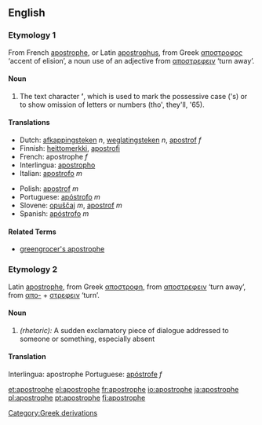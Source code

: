 ==English==
{{wikipedia}}
===Etymology 1===
From French [[apostrophe#French|apostrophe]], or Latin [[apostrophus]], from Greek [[αποστροφος]] ‘accent of elision’, a noun use of an adjective from [[αποστρεφειν]] ‘turn away’.

====Noun====
{{en-noun|apostrophe|apostrophes}}

# The text character '''’''', which is used to mark the possessive case ('s) or to show omission of letters or numbers (tho', they'll, '65).

====Translations====
{{top}}
*Dutch: [[afkappingsteken]] ''n'', [[weglatingsteken]] ''n'', [[apostrof]] ''f''
*Finnish: [[heittomerkki]], [[apostrofi]]
*French: apostrophe ''f''
*Interlingua: [[apostropho]]
*Italian: [[apostrofo]] ''m''
{{mid}}
*Polish: [[apostrof]] ''m''
*Portuguese: [[apóstrofo]] ''m''
*Slovene: [[opuščaj]] ''m'', [[apostrof]] ''m''
*Spanish: [[apóstrofo]] ''m''
{{bottom}}

====Related Terms====
*[[greengrocer's apostrophe]]

{{punctuation}}

===Etymology 2===
Latin [[apostrophe#Latin|apostrophe]], from Greek [[αποστροφη]], from [[αποστρεφειν]] ‘turn away’, from [[απο-]] + [[στρεφειν]] ‘turn’.

====Noun====
{{en-noun|apostrophe|apostrophes}}
# ''(rhetoric):'' A sudden exclamatory piece of dialogue addressed to someone or something, especially absent

====Translation====
{{top}}
Interlingua: apostrophe
{{mid}}
Portuguese: [[apóstrofe]] ''f''
{{bottom}}

[[Category:Greek derivations]]

[[et:apostrophe]]
[[el:apostrophe]]
[[fr:apostrophe]]
[[io:apostrophe]]
[[ja:apostrophe]]
[[pl:apostrophe]]
[[pt:apostrophe]]
[[fi:apostrophe]]